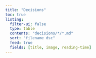 ```yaml
---
title: "Decisions"
toc: true
listing:
  filter-ui: false
  type: table
  contents: "decisions/*/*.md"
  sort: "filename dsc"
  feed: true
  fields: [title, image, reading-time]
---
```

